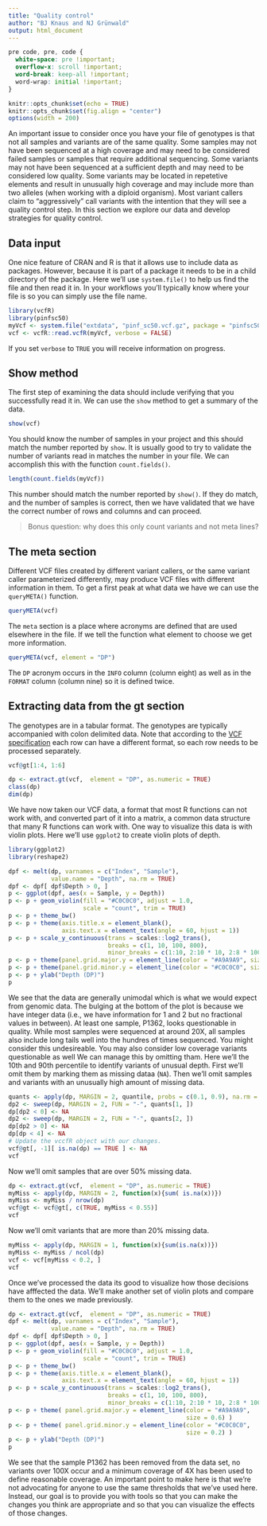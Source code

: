 ```yaml
---
title: "Quality control"
author: "BJ Knaus and NJ Grünwald"
output: html_document
---
```


```css
pre code, pre, code {
  white-space: pre !important;
  overflow-x: scroll !important;
  word-break: keep-all !important;
  word-wrap: initial !important;
}
```

```r
knitr::opts_chunk$set(echo = TRUE)
knitr::opts_chunk$set(fig.align = "center")
options(width = 200)
```


An important issue to consider once you have your file of genotypes is that not all samples and variants are of the same quality.
Some samples may not have been sequenced at a high coverage and may need to be considered failed samples or samples that require additional sequencing.
Some variants may not have been sequenced at a sufficient depth and may need to be considered low quality.
Some variants may be located in repetetive elements and result in unusually high coverage and may include more than two alleles (when working with a diploid organism).
Most variant callers claim to "aggressively" call variants with the intention that they will see a quality control step.
In this section we explore our data and develop strategies for quality control.


## Data input


One nice feature of CRAN and R is that it allows use to include data as packages.
However, because it is part of a package it needs to be in a child directory of the package.
Here we'll use `system.file()` to help us find the file and then read it in.
In your workflows you'll typically know where your file is so you can simply use the file name.


```r
library(vcfR)
library(pinfsc50)
myVcf <- system.file("extdata", "pinf_sc50.vcf.gz", package = "pinfsc50")
vcf <- vcfR::read.vcfR(myVcf, verbose = FALSE)
```

If you set `verbose` to `TRUE` you will receive information on progress.


## Show method

The first step of examining the data should include verifying that you successfully read it in.
We can use the `show` method to get a summary of the data.

```r
show(vcf)
```


You should know the number of samples in your project and this should match the number reported by `show`.
It is usually good to try to validate the number of variants read in matches the number in your file.
We can accomplish this with the function `count.fields()`.

```r
length(count.fields(myVcf))
```

This number should match the number reported by `show()`.
If they do match, and the number of samples is correct, then we have validated that we have the correct number of rows and columns and can proceed.

> Bonus question: why does this only count variants and not meta lines?


## The meta section

Different VCF files created by different variant callers, or the same variant caller parameterized differently, may produce VCF files with different information in them.
To get a first peak at what data we have we can use the `queryMETA()` function.


```r
queryMETA(vcf)
```


The `meta` section is a place where acronyms are defined that are used elsewhere in the file.
If we tell the function what element to choose we get more information.


```r
queryMETA(vcf, element = "DP")
```


The `DP` acronym occurs in the `INFO` column (column eight) as well as in the `FORMAT` column (column nine) so it is defined twice.


## Extracting data from the gt section


The genotypes are in a tabular format.
The genotypes are typically accompanied with colon delimited data.
Note that according to the [VCF specification](http://samtools.github.io/hts-specs/) each row can have a different format, so each row needs to be processed separately.


```r

vcf@gt[1:4, 1:6]
```


```r
dp <- extract.gt(vcf,  element = "DP", as.numeric = TRUE)
class(dp)
dim(dp)
```


We have now taken our VCF data, a format that most R functions can not work with, and converted part of it into a matrix, a common data structure that many R functions can work with.
One way to visualize this data is with violin plots.
Here we'll use `ggplot2` to create violin plots of depth.


```r
library(ggplot2)
library(reshape2)

dpf <- melt(dp, varnames = c("Index", "Sample"),
            value.name = "Depth", na.rm = TRUE)
dpf <- dpf[ dpf$Depth > 0, ]
p <- ggplot(dpf, aes(x = Sample, y = Depth))
p <- p + geom_violin(fill = "#C0C0C0", adjust = 1.0,
                     scale = "count", trim = TRUE)
p <- p + theme_bw()
p <- p + theme(axis.title.x = element_blank(),
               axis.text.x = element_text(angle = 60, hjust = 1))
p <- p + scale_y_continuous(trans = scales::log2_trans(),
                            breaks = c(1, 10, 100, 800),
                            minor_breaks = c(1:10, 2:10 * 10, 2:8 * 100))
p <- p + theme(panel.grid.major.y = element_line(color = "#A9A9A9", size = 0.6))
p <- p + theme(panel.grid.minor.y = element_line(color = "#C0C0C0", size = 0.2))
p <- p + ylab("Depth (DP)")
p
```


We see that the data are generally unimodal which is what we would expect from genomic data.
The bulging at the bottom of the plot is because we have integer data (i.e., we have information for 1 and 2 but no fractional values in between).
At least one sample, P1362, looks questionable in quality.
While most samples were sequenced at around 20X, all samples also include long tails well into the hundres of times sequenced.
You might consider this undesireable.
You may also consider low coverage variants questionable as well
We can manage this by omitting tham.
Here we'll the 10th and 90th percentile to identify variants of unusual depth.
First we'll omit them by marking them as missing dataa (`NA`).
Then we'll omit samples and variants with an unusually high amount of missing data.


```r
quants <- apply(dp, MARGIN = 2, quantile, probs = c(0.1, 0.9), na.rm = TRUE)
dp2 <- sweep(dp, MARGIN = 2, FUN = "-", quants[1, ])
dp[dp2 < 0] <- NA
dp2 <- sweep(dp, MARGIN = 2, FUN = "-", quants[2, ])
dp[dp2 > 0] <- NA
dp[dp < 4] <- NA
# Update the vccfR object with our changes.
vcf@gt[, -1][ is.na(dp) == TRUE ] <- NA
vcf
```


Now we'll omit samples that are over 50% missing data.


```r
dp <- extract.gt(vcf,  element = "DP", as.numeric = TRUE)
myMiss <- apply(dp, MARGIN = 2, function(x){sum( is.na(x))})
myMiss <- myMiss / nrow(dp)
vcf@gt <- vcf@gt[, c(TRUE, myMiss < 0.55)]
vcf
```


Now we'll omit variants that are more than 20% missing data.


```r
myMiss <- apply(dp, MARGIN = 1, function(x){sum(is.na(x))})
myMiss <- myMiss / ncol(dp)
vcf <- vcf[myMiss < 0.2, ]
vcf
```


Once we've processed the data its good to visualize how those decisions have afffected the data.
We'll make another set of violin plots and compare them to the ones we made previously.


```r
dp <- extract.gt(vcf,  element = "DP", as.numeric = TRUE)
dpf <- melt(dp, varnames = c("Index", "Sample"),
            value.name = "Depth", na.rm = TRUE)
dpf <- dpf[ dpf$Depth > 0, ]
p <- ggplot(dpf, aes(x = Sample, y = Depth))
p <- p + geom_violin(fill = "#C0C0C0", adjust = 1.0,
                     scale = "count", trim = TRUE)
p <- p + theme_bw()
p <- p + theme(axis.title.x = element_blank(),
               axis.text.x = element_text(angle = 60, hjust = 1))
p <- p + scale_y_continuous(trans = scales::log2_trans(),
                            breaks = c(1, 10, 100, 800),
                            minor_breaks = c(1:10, 2:10 * 10, 2:8 * 100))
p <- p + theme( panel.grid.major.y = element_line(color = "#A9A9A9",
                                                  size = 0.6) )
p <- p + theme( panel.grid.minor.y = element_line(color = "#C0C0C0",
                                                  size = 0.2) )
p <- p + ylab("Depth (DP)")
p
```


We see that the sample P1362 has been removed from the data set, no variants over 100X occur and a minimum coverage of 4X has been used to define reasonable coverage.
An important point to make here is that we're not advocating for anyone to use the same thresholds that we've used here.
Instead, our goal is to provide you with tools so that you can make the changes you think are appropriate and so that you can visualize the effects of those changes.

